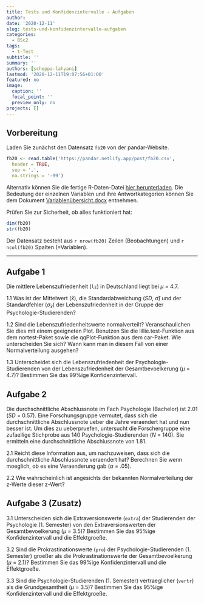 ```yaml
---
title: Tests und Konfidenzintervalle - Aufgaben
author: 
date: '2020-12-11'
slug: tests-und-konfidenzintervalle-aufgaben
categories:
  - BSc2
tags:
  - t-Test
subtitle: ''
summary: ''
authors: [scheppa-lahyani]
lastmod: '2020-12-11T19:07:56+01:00'
featured: no
image:
  caption: ''
  focal_point: ''
  preview_only: no
projects: []
---
```


## Vorbereitung 

Laden Sie zunächst den Datensatz `fb20` von der pandar-Website.

```r
fb20 <- read.table('https://pandar.netlify.app/post/fb20.csv', 
  header = TRUE,
  sep = ',',
  na.strings = '-99')
```

Alternativ können Sie die fertige R-Daten-Datei [<i class="fas fa-download"></i> hier herunterladen](/post/fb20.rda). Die Bedeutung der einzelnen Variablen und ihre Antwortkategorien können Sie dem Dokument [Variablenübersicht.docx](/post/variablen.pdf) entnehmen.

Prüfen Sie zur Sicherheit, ob alles funktioniert hat:

```r
dim(fb20)
str(fb20)
```

Der Datensatz besteht aus `r nrow(fb20)` Zeilen (Beobachtungen) und `r ncol(fb20)` Spalten (=Variablen).


***

## Aufgabe 1

Die mittlere Lebenszufriedenheit (`lz`) in Deutschland liegt bei $\mu$ = 4.7.

1.1 Was ist der Mittelwert ($\bar{x}$), die Standardabweichung (*SD*, $\hat\sigma$) und der Standardfehler ($\sigma_{\bar{x}}$) der Lebenszufriedenheit in der Gruppe der Psychologie-Studierenden?

1.2 Sind die Lebenszufriedenheitswerte normalverteilt? Veranschaulichen Sie dies mit einem geeigneten Plot. Benutzen Sie die lillie.test-Funktion aus dem nortest-Paket sowie die qqPlot-Funktion aus dem car-Paket. Wie unterscheiden Sie sich? Wann kann man in diesem Fall von einer Normalverteilung ausgehen?

1.3 Unterscheidet sich die Lebenszufriedenheit der Psychologie-Studierenden von der Lebenszufriedenheit der Gesamtbevoelkerung ($\mu$ = 4.7)? Bestimmen Sie das 99%ige Konfidenzintervall.

## Aufgabe 2

Die durchschnittliche Abschlussnote im Fach Psychologie (Bachelor) ist 2.01 (*SD* = 0.57). Eine Forschungsgruppe vermutet, dass sich die durchschnittliche Abschlussnote ueber die Jahre veraendert hat und nun besser ist. Um dies zu ueberpruefen, untersucht die Forschergruppe eine zufaellige Stichprobe aus 140 Psychologie-Studierenden (*N* = 140). Sie ermitteln eine durchschnittliche Abschlussnote von 1.81.

2.1 Reicht diese Information aus, um nachzuweisen, dass sich die durchschnittliche Abschlussnote veraendert hat? Berechnen Sie wenn moeglich, ob es eine Veraenderung gab ($\alpha$ = .05).

2.2 Wie wahrscheinlich ist angesichts der bekannten Normalverteilung der z-Werte dieser z-Wert?

## Aufgabe 3 (Zusatz)

3.1 Unterscheiden sich die Extraversionswerte (`extra`) der Studierenden der Psychologie (1. Semester) von den Extraversionswerten der Gesamtbevoelkerung ($\mu$ = 3.5)? Bestimmen Sie das 95%ige Konfidenzintervall und die Effektgroeße.

3.2 Sind die Prokrastinationswerte (`pro`) der Psychologie-Studierenden (1. Semester) groeßer als die Prokrastinationswerte der Gesamtbevoelkerung ($\mu$ = 2.1)? Bestimmen Sie das 99%ige Konfidenzintervall und die Effektgroeße.

3.3 Sind die Psychologie-Studierenden (1. Semester) vertraeglicher (`vertr`) als die Grundgesamtheit ($\mu$ = 3.5)? Bestimmen Sie das 95%ige Konfidenzintervall und die Effektgroeße.
